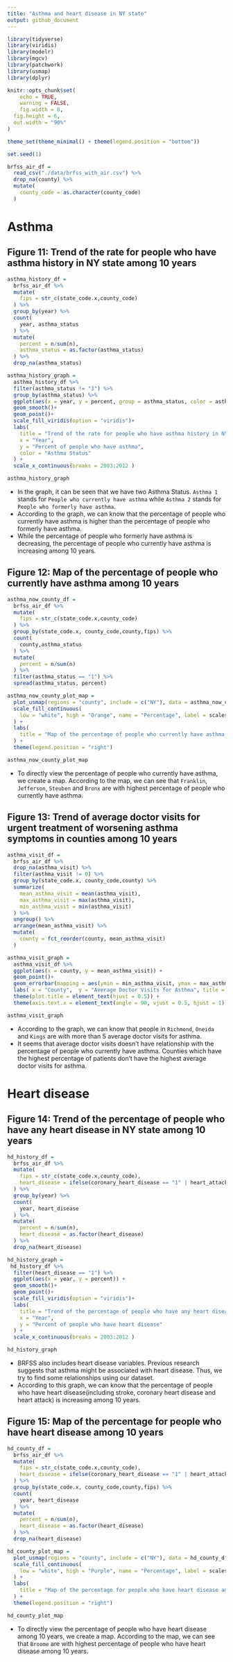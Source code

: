 ```yaml
---
title: "Asthma and heart disease in NY state"
output: github_document
---
```


```r
library(tidyverse)
library(viridis)
library(modelr)
library(mgcv)
library(patchwork)
library(usmap)
library(dplyr)

knitr::opts_chunk$set(
	echo = TRUE,
	warning = FALSE,
	fig.width = 8, 
  fig.height = 6,
  out.width = "90%"
)

theme_set(theme_minimal() + theme(legend.position = "bottom"))

set.seed(1)
```


```r
brfss_air_df = 
  read_csv("./data/brfss_with_air.csv") %>% 
  drop_na(county) %>% 
  mutate(
    county_code = as.character(county_code)
  )
```

# Asthma

## Figure 11: Trend of the rate for people who have asthma history in NY state among 10 years

```r
asthma_history_df = 
  brfss_air_df %>% 
  mutate(
    fips = str_c(state_code.x,county_code)
  ) %>% 
  group_by(year) %>% 
  count(
    year, asthma_status
  ) %>% 
  mutate(
    percent = n/sum(n),
    asthma_status = as.factor(asthma_status)
  ) %>% 
  drop_na(asthma_status)

asthma_history_graph = 
  asthma_history_df %>% 
  filter(asthma_status != "3") %>% 
  group_by(asthma_status) %>%
  ggplot(aes(x = year, y = percent, group = asthma_status, color = asthma_status)) +
  geom_smooth()+
  geom_point()+
  scale_fill_viridis(option = "viridis")+
  labs(
    title = "Trend of the rate for people who have asthma history in NY state among 10 years",
    x = "Year",
    y = "Percent of people who have asthma",
    color = "Asthma Status"
  ) +
  scale_x_continuous(breaks = 2003:2012 )

asthma_history_graph
```

* In the graph, it can be seen that we have two Asthma Status. `Asthma 1` stands for `People who currently have asthma` while `Asthma 2` stands for `People who formerly have asthma`.
* According to the graph, we can know that the percentage of people who currently have asthma is higher than the percentage of people who formerly have asthma. 
* While the percentage of people who formerly have asthma is decreasing, the percentage of people who currently have asthma is increasing among 10 years.

## Figure 12: Map of the percentage of people who currently have asthma among 10 years

```r
asthma_now_county_df = 
  brfss_air_df %>% 
  mutate(
    fips = str_c(state_code.x,county_code)
  ) %>% 
  group_by(state_code.x, county_code,county,fips) %>% 
  count(
    county,asthma_status
  ) %>% 
  mutate(
    percent = n/sum(n)
  ) %>% 
  filter(asthma_status == "1") %>% 
  spread(asthma_status, percent)

asthma_now_county_plot_map = 
  plot_usmap(regions = "county", include = c("NY"), data = asthma_now_county_df, values = "1", labels = TRUE, label_color = "White") +
  scale_fill_continuous(
    low = "white", high = "Orange", name = "Percentage", label = scales::comma, limits = c(0.05,0.17)
  ) +   
  labs(
    title = "Map of the percentage of people who currently have asthma among 10 years"
  ) +
  theme(legend.position = "right")

asthma_now_county_plot_map
```

* To directly view the percentage of people who currently have asthma, we create a map. According to the map, we can see that `Franklin`, `Jefferson`, `Steuben` and `Bronx` are with highest percentage of people who currently have asthma.

## Figure 13: Trend of average doctor visits for urgent treatment of worsening asthma symptoms in counties among 10 years

```r
asthma_visit_df = 
  brfss_air_df %>% 
  drop_na(asthma_visit) %>% 
  filter(asthma_visit != 0) %>% 
  group_by(state_code.x, county_code,county) %>% 
  summarize(
    mean_asthma_visit = mean(asthma_visit),
    max_asthma_visit = max(asthma_visit),
    min_asthma_visit = min(asthma_visit)
  ) %>% 
  ungroup() %>% 
  arrange(mean_asthma_visit) %>% 
  mutate(
    county = fct_reorder(county, mean_asthma_visit)
  )

asthma_visit_graph = 
  asthma_visit_df %>% 
  ggplot(aes(x = county, y = mean_asthma_visit)) +
  geom_point()+
  geom_errorbar(mapping = aes(ymin = min_asthma_visit, ymax = max_asthma_visit )) +
  labs( x = "County",  y = "Average Doctor Visits for Asthma", title = "Average doctor visits for urgent treatment of worsening asthma symptoms among 10 years") + 
  theme(plot.title = element_text(hjust = 0.5)) + 
  theme(axis.text.x = element_text(angle = 90, vjust = 0.5, hjust = 1))

asthma_visit_graph
```

* According to the graph, we can know that people in `Richmond`, `Oneida` and `Kings` are with more than 5 average doctor visits for asthma. 
* It seems that average doctor visits doesn't have relationship with the percentage of people who currently have asthma. Counties which have the highest percentage of patients don't have the highest average doctor visits for asthma. 

# Heart disease

## Figure 14: Trend of the percentage of people who have any heart disease in NY state among 10 years

```r
hd_history_df = 
  brfss_air_df %>% 
  mutate(
    fips = str_c(state_code.x,county_code),
    heart_disease = ifelse(coronary_heart_disease == "1" | heart_attack == "1" | stroke == "1", "1", "0")
  ) %>% 
  group_by(year) %>% 
  count(
    year, heart_disease
  ) %>% 
  mutate(
    percent = n/sum(n),
    heart_disease = as.factor(heart_disease)
  ) %>% 
  drop_na(heart_disease)

hd_history_graph = 
 hd_history_df %>% 
  filter(heart_disease == "1") %>% 
  ggplot(aes(x = year, y = percent)) +
  geom_smooth()+
  geom_point()+
  scale_fill_viridis(option = "viridis")+
  labs(
    title = "Trend of the percentage of people who have any heart disease in NY state among 10 years",
    x = "Year",
    y = "Percent of people who have heart disease"
  ) +
  scale_x_continuous(breaks = 2003:2012 )

hd_history_graph
```

* BRFSS also includes heart disease variables. Previous research suggests that asthma might be associated with heart disease. Thus, we try to find some relationships using our dataset. 
* According to this graph, we can know that the percentage of people who have heart disease(including stroke, coronary heart disease and heart attack) is increasing among 10 years.

## Figure 15: Map of the percentage for people who have heart disease among 10 years

```r
hd_county_df = 
  brfss_air_df %>% 
  mutate(
    fips = str_c(state_code.x,county_code),
    heart_disease = ifelse(coronary_heart_disease == "1" | heart_attack == "1" | stroke == "1", "1", "0")
  ) %>% 
  group_by(state_code.x, county_code,county,fips) %>% 
  count(
    year, heart_disease
  ) %>% 
  mutate(
    percent = n/sum(n),
    heart_disease = as.factor(heart_disease)
  ) %>% 
  drop_na(heart_disease)

hd_county_plot_map = 
  plot_usmap(regions = "county", include = c("NY"), data = hd_county_df, values = "percent", labels = TRUE, label_color = "white") +
  scale_fill_continuous(
    low = "white", high = "Purple", name = "Percentage", label = scales::comma, limits = c(0,0.8)
  ) +   
  labs(
    title = "Map of the percentage for people who have heart disease among 10 years"
  ) +
  theme(legend.position = "right")

hd_county_plot_map 
```

* To directly view the percentage of people who have heart disease among 10 years, we create a map. According to the map, we can see that `Broome` are with highest percentage of people who have heart disease among 10 years.

